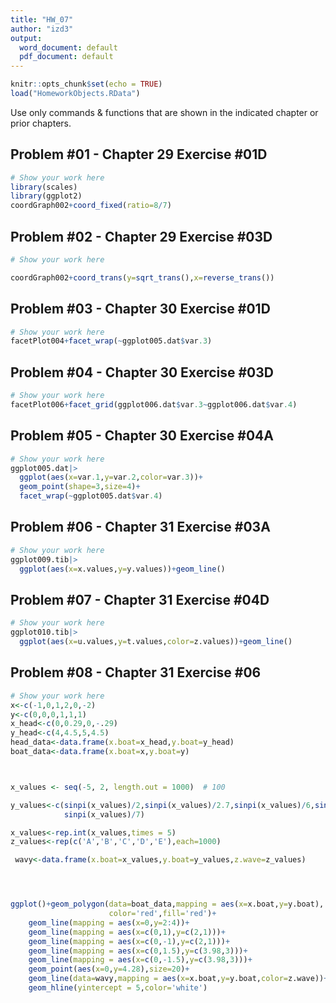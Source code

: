 ```yaml
---
title: "HW_07"
author: "izd3"
output:
  word_document: default
  pdf_document: default
---
```


```r
knitr::opts_chunk$set(echo = TRUE)
load("HomeworkObjects.RData")
```


Use only commands \& functions that are shown in the indicated chapter or prior chapters.

\newpage

## Problem #01 - Chapter 29 Exercise #01D  

```r
# Show your work here
library(scales)
library(ggplot2)
coordGraph002+coord_fixed(ratio=8/7)
```

\newpage

## Problem #02 - Chapter 29 Exercise #03D  

```r
# Show your work here

coordGraph002+coord_trans(y=sqrt_trans(),x=reverse_trans())

```


\newpage

## Problem #03 - Chapter 30 Exercise #01D  

```r
# Show your work here
facetPlot004+facet_wrap(~ggplot005.dat$var.3)
```

\newpage

## Problem #04 - Chapter 30 Exercise #03D   

```r
# Show your work here
facetPlot006+facet_grid(ggplot006.dat$var.3~ggplot006.dat$var.4)

```


\newpage

## Problem #05 - Chapter 30 Exercise #04A  

```r
# Show your work here
ggplot005.dat|>
  ggplot(aes(x=var.1,y=var.2,color=var.3))+
  geom_point(shape=3,size=4)+
  facet_wrap(~ggplot005.dat$var.4)
```


\newpage

## Problem #06 - Chapter 31 Exercise #03A  

```r
# Show your work here
ggplot009.tib|>
  ggplot(aes(x=x.values,y=y.values))+geom_line()

```

\newpage

## Problem #07 - Chapter 31 Exercise #04D   

```r
# Show your work here
ggplot010.tib|>
  ggplot(aes(x=u.values,y=t.values,color=z.values))+geom_line()

```


\newpage

## Problem #08 - Chapter 31 Exercise #06  

```r
# Show your work here
x<-c(-1,0,1,2,0,-2)
y<-c(0,0,0,1,1,1)
x_head<-c(0,0.29,0,-.29)
y_head<-c(4,4.5,5,4.5)
head_data<-data.frame(x.boat=x_head,y.boat=y_head)
boat_data<-data.frame(x.boat=x,y.boat=y)



x_values <- seq(-5, 2, length.out = 1000)  # 100

y_values<-c(sinpi(x_values)/2,sinpi(x_values)/2.7,sinpi(x_values)/6,sinpi(x_values)/3,
            sinpi(x_values)/7)

x_values<-rep.int(x_values,times = 5)
z_values<-rep(c('A','B','C','D','E'),each=1000)

 wavy<-data.frame(x.boat=x_values,y.boat=y_values,z.wave=z_values)




ggplot()+geom_polygon(data=boat_data,mapping = aes(x=x.boat,y=y.boat),
                      color='red',fill='red')+
    geom_line(mapping = aes(x=0,y=2:4))+
    geom_line(mapping = aes(x=c(0,1),y=c(2,1)))+
    geom_line(mapping = aes(x=c(0,-1),y=c(2,1)))+
    geom_line(mapping = aes(x=c(0,1.5),y=c(3.98,3)))+
    geom_line(mapping = aes(x=c(0,-1.5),y=c(3.98,3)))+
    geom_point(aes(x=0,y=4.28),size=20)+
    geom_line(data=wavy,mapping = aes(x=x.boat,y=y.boat,color=z.wave))+
    geom_hline(yintercept = 5,color='white')
```